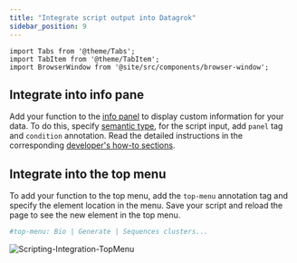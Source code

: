 ```yaml
---
title: "Integrate script output into Datagrok"
sidebar_position: 9
---
```


```mdx-code-block
import Tabs from '@theme/Tabs';
import TabItem from '@theme/TabItem';
import BrowserWindow from '@site/src/components/browser-window';
```

## Integrate into info pane

Add your function to the [info panel](../../../datagrok/navigation/panels/info-panels.md)
to display custom information for your data.
To do this, specify [semantic type](../../../govern/catalog/semantic-types.md),
for the script input, add `panel` tag and `condition` annotation.
Read the detailed instructions in the corresponding
[developer's how-to sections](../../../develop/how-to/add-info-panel.md).

## Integrate into the top menu

To add your function to the top menu, add the `top-menu` annotation tag
and specify the element location in the menu.
Save your script and reload the page to see the new element in the top menu.

```python title="Your function header"
#top-menu: Bio | Generate | Sequences clusters...
```

![Scripting-Integration-TopMenu](../_pics/Scripting-Integration-TopMenu.png)
